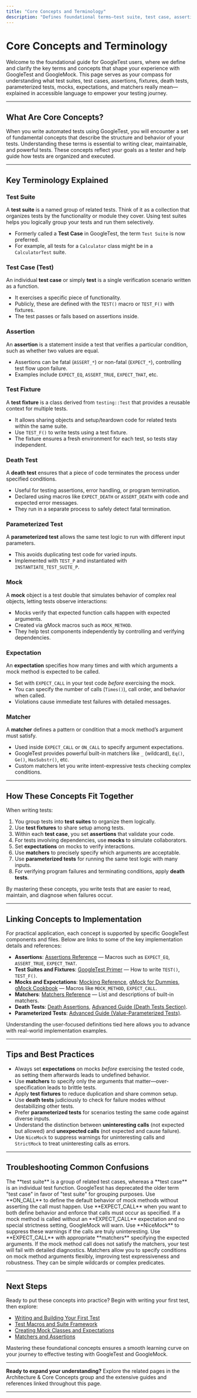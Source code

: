```yaml
---
title: "Core Concepts and Terminology"
description: "Defines foundational terms—test suite, test case, assertion, fixture, death test, parameterized test, mock, expectation, matcher. Explains each concept in user-friendly language and links to the files that underpin their implementation."
---
```


# Core Concepts and Terminology

Welcome to the foundational guide for GoogleTest users, where we define and clarify the key terms and concepts that shape your experience with GoogleTest and GoogleMock. This page serves as your compass for understanding what test suites, test cases, assertions, fixtures, death tests, parameterized tests, mocks, expectations, and matchers really mean—explained in accessible language to empower your testing journey.

---

## What Are Core Concepts?

When you write automated tests using GoogleTest, you will encounter a set of fundamental concepts that describe the structure and behavior of your tests. Understanding these terms is essential to writing clear, maintainable, and powerful tests. These concepts reflect your goals as a tester and help guide how tests are organized and executed.

---

## Key Terminology Explained

### Test Suite
A **test suite** is a named group of related tests. Think of it as a collection that organizes tests by the functionality or module they cover. Using test suites helps you logically group your tests and run them selectively.

- Formerly called a **Test Case** in GoogleTest, the term `Test Suite` is now preferred.
- For example, all tests for a `Calculator` class might be in a `CalculatorTest` suite.

### Test Case (Test)
An individual **test case** or simply **test** is a single verification scenario written as a function.

- It exercises a specific piece of functionality.
- Publicly, these are defined with the `TEST()` macro or `TEST_F()` with fixtures.
- The test passes or fails based on assertions inside.

### Assertion
An **assertion** is a statement inside a test that verifies a particular condition, such as whether two values are equal.

- Assertions can be fatal (`ASSERT_*`) or non-fatal (`EXPECT_*`), controlling test flow upon failure.
- Examples include `EXPECT_EQ`, `ASSERT_TRUE`, `EXPECT_THAT`, etc.

### Test Fixture
A **test fixture** is a class derived from `testing::Test` that provides a reusable context for multiple tests.

- It allows sharing objects and setup/teardown code for related tests within the same suite.
- Use `TEST_F()` to write tests using a test fixture.
- The fixture ensures a fresh environment for each test, so tests stay independent.

### Death Test
A **death test** ensures that a piece of code terminates the process under specified conditions.

- Useful for testing assertions, error handling, or program termination.
- Declared using macros like `EXPECT_DEATH` or `ASSERT_DEATH` with code and expected error messages.
- They run in a separate process to safely detect fatal termination.

### Parameterized Test
A **parameterized test** allows the same test logic to run with different input parameters.

- This avoids duplicating test code for varied inputs.
- Implemented with `TEST_P` and instantiated with `INSTANTIATE_TEST_SUITE_P`.

### Mock
A **mock** object is a test double that simulates behavior of complex real objects, letting tests observe interactions:

- Mocks verify that expected function calls happen with expected arguments.
- Created via gMock macros such as `MOCK_METHOD`.
- They help test components independently by controlling and verifying dependencies.

### Expectation
An **expectation** specifies how many times and with which arguments a mock method is expected to be called.

- Set with `EXPECT_CALL` in your test code _before_ exercising the mock.
- You can specify the number of calls (`Times()`), call order, and behavior when called.
- Violations cause immediate test failures with detailed messages.

### Matcher
A **matcher** defines a pattern or condition that a mock method’s argument must satisfy.

- Used inside `EXPECT_CALL` or `ON_CALL` to specify argument expectations.
- GoogleTest provides powerful built-in matchers like `_` (wildcard), `Eq()`, `Ge()`, `HasSubstr()`, etc.
- Custom matchers let you write intent-expressive tests checking complex conditions.

---

## How These Concepts Fit Together

When writing tests:

1. You group tests into **test suites** to organize them logically.
2. Use **test fixtures** to share setup among tests.
3. Within each **test case**, you set **assertions** that validate your code.
4. For tests involving dependencies, use **mocks** to simulate collaborators.
5. Set **expectations** on mocks to verify interactions.
6. Use **matchers** to precisely specify which arguments are acceptable.
7. Use **parameterized tests** for running the same test logic with many inputs.
8. For verifying program failures and terminating conditions, apply **death tests**.

By mastering these concepts, you write tests that are easier to read, maintain, and diagnose when failures occur.

---

## Linking Concepts to Implementation

For practical application, each concept is supported by specific GoogleTest components and files. Below are links to some of the key implementation details and references:

- **Assertions**: [Assertions Reference](reference/assertions.md) — Macros such as `EXPECT_EQ`, `ASSERT_TRUE`, `EXPECT_THAT`.
- **Test Suites and Fixtures**: [GoogleTest Primer](primer.md) — How to write `TEST()`, `TEST_F()`.
- **Mocks and Expectations**: [Mocking Reference](reference/mocking.md), [gMock for Dummies](gmock_for_dummies.md), [gMock Cookbook](gmock_cook_book.md) — Macros like `MOCK_METHOD`, `EXPECT_CALL`.
- **Matchers**: [Matchers Reference](reference/matchers.md) — List and descriptions of built-in matchers.
- **Death Tests**: [Death Assertions](reference/assertions.md#death), [Advanced Guide (Death Tests Section)](advanced.md#death-tests).
- **Parameterized Tests**: [Advanced Guide (Value-Parameterized Tests)](advanced.md#value-parameterized-tests).

Understanding the user-focused definitions tied here allows you to advance with real-world implementation examples.

---

## Tips and Best Practices

- Always set **expectations** on mocks _before_ exercising the tested code, as setting them afterwards leads to undefined behavior.
- Use **matchers** to specify only the arguments that matter—over-specification leads to brittle tests.
- Apply **test fixtures** to reduce duplication and share common setup.
- Use **death tests** judiciously to check for failure modes without destabilizing other tests.
- Prefer **parameterized tests** for scenarios testing the same code against diverse inputs.
- Understand the distinction between **uninteresting calls** (not expected but allowed) and **unexpected calls** (not expected and cause failure).
- Use `NiceMock` to suppress warnings for uninteresting calls and `StrictMock` to treat uninteresting calls as errors.

---

## Troubleshooting Common Confusions

<AccordionGroup title="Common Questions About Core Concepts">
  <Accordion title="What is the difference between a Test Suite and a Test Case?">
    The **test suite** is a group of related test cases, whereas a **test case** is an individual test function. GoogleTest has deprecated the older term "test case" in favor of "test suite" for grouping purposes.
  </Accordion>
  <Accordion title="When should I use ON_CALL vs EXPECT_CALL for mocks?">
    Use **ON_CALL** to define the default behavior of mock methods without asserting the call must happen. Use **EXPECT_CALL** when you want to both define behavior and enforce that calls must occur as specified.
  </Accordion>
  <Accordion title="Why is my mock method call causing &quot;uninteresting call&quot; warnings?">
    If a mock method is called without an **EXPECT_CALL** expectation and no special strictness setting, GoogleMock will warn. Use **NiceMock** to suppress these warnings if the calls are truly uninteresting.
  </Accordion>
  <Accordion title="How can I tell if a method was called with specific arguments?">
    Use **EXPECT_CALL** with appropriate **matchers** specifying the expected arguments. If the mock method call does not satisfy the matchers, your test will fail with detailed diagnostics.
  </Accordion>
  <Accordion title="What are matchers and why are they important?">
    Matchers allow you to specify conditions on mock method arguments flexibly, improving test expressiveness and robustness. They can be simple wildcards or complex predicates.
  </Accordion>
</AccordionGroup>

---

## Next Steps

Ready to put these concepts into practice? Begin with writing your first test, then explore:

- [Writing and Building Your First Test](../getting-started/first-steps/writing-first-test)
- [Test Macros and Suite Framework](../api-reference/core-testing-api/test-macros-framework)
- [Creating Mock Classes and Expectations](../api-reference/mocking-framework-api/mock-classes-methods)
- [Matchers and Assertions](../api-reference/assertions-matchers-advanced/basic-advanced-matchers)

Mastering these foundational concepts ensures a smooth learning curve on your journey to effective testing with GoogleTest and GoogleMock.

---

**Ready to expand your understanding?** Explore the related pages in the Architecture & Core Concepts group and the extensive guides and references linked throughout this page.


---